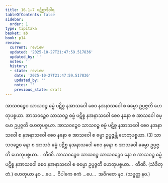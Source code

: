 ```yaml
---
title: 16.1–7 ပဋိစ္စာဒိဝါရ
tableOfContents: false
sidebar:
  order: 1
type: tipitaka
basket: ab
book: p14
review:
  current: review
  updated: '2025-10-27T21:47:59.517836'
  updated_by: ''
  notes: ''
  history:
  - state: review
    date: '2025-10-27T21:47:59.517836'
    updated_by: ''
    notes: ''
    previous_state: draft
---
```



<ReviewStatus review={frontmatter.review} showDetails={true} />

<HypothesisAnnotation frontmatter={frontmatter} />

<DynamicBreadcrumb />

<Division number="19" book="p14" e="ch" v="40" p="204">

<Paragraph number="64" book="p14">
အာသဝဉ္စေဝ သာသဝဉ္စ ဓမ္မံ ပဋိစ္စ နအာသဝေါ စေဝ နအနာသဝေါ စ ဓမ္မော ဥပ္ပဇ္ဇတိ ဟေတုပစ္စယာ. အာသဝဉ္စေဝ သာသဝဉ္စ ဓမ္မံ ပဋိစ္စ နအနာသဝေါ စေဝ နနော စ အာသဝေါ ဓမ္မော ဥပ္ပဇ္ဇတိ ဟေတုပစ္စယာ. အာသဝဉ္စေဝ သာသဝဉ္စ ဓမ္မံ ပဋိစ္စ နအာသဝေါ စေဝ နအနာသဝေါ စ နအနာသဝေါ စေဝ နနော စ အာသဝေါ စ ဓမ္မာ ဥပ္ပဇ္ဇန္တိ ဟေတုပစ္စယာ. (3)
</Paragraph>

<Paragraph number="65" book="p14">
သာသဝဉ္စေဝ နော စ အာသဝံ ဓမ္မံ ပဋိစ္စ နအနာသဝေါ စေဝ နနော စ အာသဝေါ ဓမ္မော ဥပ္ပဇ္ဇတိ ဟေတုပစ္စယာ…  တီဏိ.
</Paragraph>

<Paragraph number="66" book="p14">
အာသဝဉ္စေဝ သာသဝဉ္စ သာသဝဉ္စေဝ နော စ အာသဝဉ္စ ဓမ္မံ ပဋိစ္စ နအာသဝေါ စေဝ နအနာသဝေါ စ ဓမ္မော ဥပ္ပဇ္ဇတိ ဟေတုပစ္စယာ…  တီဏိ. (သံခိတ္တံ.)
</Paragraph>

<Paragraph number="67" book="p14">
ဟေတုယာ နဝ …ပေ…  ဝိပါကေ ဧကံ …ပေ…  အဝိဂတေ နဝ. (သဗ္ဗတ္ထ နဝ.)
</Paragraph>
</Division>